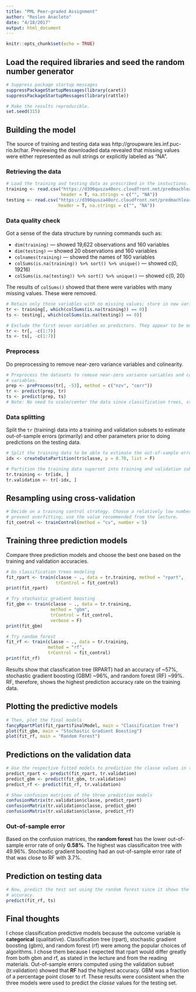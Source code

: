 ```yaml
---
title: "PML Peer-graded Assignment"
author: "Roslen Anacleto"
date: "4/18/2017"
output: html_document
---
```


```r
knitr::opts_chunk$set(echo = TRUE)
```

## Load the required libraries and seed the random number generator

```r
# Suppress package startup messages
suppressPackageStartupMessages(library(caret))
suppressPackageStartupMessages(library(rattle))

# Make the results reproducible.
set.seed(315)
```

## Building the model

The source of training and testing data was http://groupware.les.inf.puc-rio.br/har. Previewing the downloaded data revealed that missing values were either represented as null strings or explicitly labeled as "NA". 

### Retrieving the data

```r
# Load the training and testing data as prescribed in the instuctions.
training <- read.csv("https://d396qusza40orc.cloudfront.net/predmachlearn/pml-training.csv", 
                     header = T, na.strings = c("", "NA"))
testing <- read.csv("https://d396qusza40orc.cloudfront.net/predmachlearn/pml-testing.csv", 
                    header = T, na.strings = c("", "NA"))
```


### Data quality check

Got a sense of the data structure by running commands such as:

* `dim(training)` --- showed 19,622 observations and 160 variables
* `dim(testing)` --- showed 20 observations and 160 variables
* `colnames(training)` --- showed the names of 160 variables
* `colSums(is.na(training)) %>% sort() %>% unique()` --- showed c(0, 19216)
* `colSums(is.na(testing)) %>% sort() %>% unique()` --- showed c(0, 20)

The results of `colSums()` showed that there were variables with many missing values. These were removed.

```r
# Retain only those variables with no missing values; store in new variables.
tr <- training[, which(colSums(is.na(training)) == 0)]
ts <- testing[, which(colSums(is.na(testing)) == 0)]

# Exclude the first seven variables as predictors. They appear to be only descriptor variables.
tr <- tr[, -c(1:7)]
ts <- ts[, -c(1:7)]
```

### Preprocess

Do preprocessing to remove near-zero variance variables and colinearity.

```r
# Preprocess the datasets to remove near-zero variance variables and collinear
# variables.
prep <- preProcess(tr[, -53], method = c("nzv", "corr"))
tr <- predict(prep, tr)
ts <- predict(prep, ts)
# Note: No need to scale/center the data since classification trees, stochastic gradient boosting, and random forest methods will be used as prediction models.
```

### Data splitting

Split the `tr` (training) data into a training and validation subsets to estimate out-of-sample errors (primarily) and other parameters prior to doing predictions on the testing data.

```r
# Split the training data to be able to estimate the out-of-sample error. A 70-30 partition scheme as recommended in the lecture.
idx <- createDataPartition(tr$classe, p = 0.70, list = F)

# Partition the training data superset into training and validation subsets.
tr.training <- tr[idx, ]
tr.validation <- tr[-idx, ]
```

## Resampling using cross-validation

```r
# Decide on a training control strategy. Choose a relatively low number to
# prevent overfitting; use the value recommended from the lecture.
fit_control <- trainControl(method = "cv", number = 5)
```

## Training three prediction models

Compare three prediction models and choose the best one based on the training and validation accuracies.

```r
# Do classification trees modeling
fit_rpart <- train(classe ~ ., data = tr.training, method = "rpart",
                   trControl = fit_control)
print(fit_rpart)

# Try stochastic gradient boosting
fit_gbm <- train(classe ~ ., data = tr.training,
                 method = "gbm",
                 trControl = fit_control,
                 verbose = F)
print(fit_gbm)

# Try random forest
fit_rf <- train(classe ~ ., data = tr.training,
                method = "rf",
                trControl = fit_control)
print(fit_rf)
```

Results show that classfication tree (RPART) had an accuracy of ~57%, stochastic gradient boosting (GBM) ~96%, and random forest (RF) ~99%. RF, therefore, shows the highest prediction accuracy rate on the training data.

## Plotting the predictive models

```r
# Then, plot the final models
fancyRpartPlot(fit_rpart$finalModel, main = "Classification Tree")
plot(fit_gbm, main = "Stochastic Gradient Boosting")
plot(fit_rf, main = "Random Forest")
```

## Predictions on the validation data

```r
# Use the respective fitted models to prediction the classe values in the validation set.
predict_rpart <- predict(fit_rpart, tr.validation)
predict_gbm <- predict(fit_gbm, tr.validation)
predict_rf <- predict(fit_rf, tr.validation)

# Show confusion matrices of the three prediction models
confusionMatrix(tr.validation$classe, predict_rpart)
confusionMatrix(tr.validation$classe, predict_gbm)
confusionMatrix(tr.validation$classe, predict_rf)
```

### Out-of-sample error

Based on the confusion matrices, the **random forest** has the lower out-of-sample error rate of only **0.58%**. The highest was classificaiton tree with 49.96%. Stochastic gradient boosting had an out-of-sample error rate of that was close to RF with 3.7%.


## Prediction on testing data

```r
# Now, predict the test set using the random forest since it shows the highest
# accuracy.
predict(fit_rf, ts)
```


## Final thoughts

I chose classification predictive models because the outcome variable is **categorical** (qualitative). Classification tree (rpart), stochastic gradient boosting (gbm), and random forest (rf) were among the popular choices of algorithms. I chose them because I expected that rpart would differ greatly from both gbm and rf, as stated in the lecture and from the reading materials. Out-of-sample errors computed using the validation subset (tr.validation) showed that **RF** had the highest accuracy. GBM was a fraction of a percentage point closer to rf. These results were consistent when the three models were used to predict the *classe* values for the testing set. 




